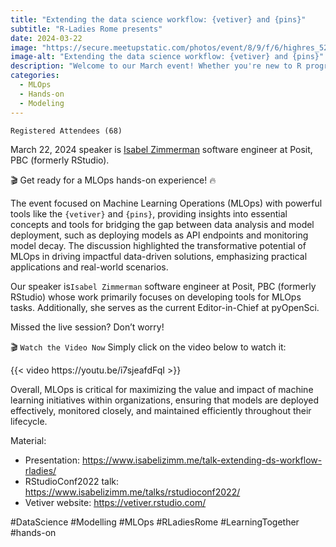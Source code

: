 ```yaml
---
title: "Extending the data science workflow: {vetiver} and {pins}"
subtitle: "R-Ladies Rome presents"
date: 2024-03-22
image: "https://secure.meetupstatic.com/photos/event/8/9/f/6/highres_524075318.webp"
image-alt: "Extending the data science workflow: {vetiver} and {pins}"
description: "Welcome to our March event! Whether you're new to R programming or a seasoned professional, this interactive session provides valuable tips and strategies to enhance your skills."
categories:
  - MLOps
  - Hands-on
  - Modeling
---
```

  

`Registered Attendees (68)`

March 22, 2024 speaker is [Isabel Zimmerman](https://www.linkedin.com/in/isabel-zimmerman/) software engineer at Posit, PBC (formerly RStudio).


🎬 Get ready for a MLOps hands-on experience! 🔥

The event focused on Machine Learning Operations (MLOps) with powerful tools like the `{vetiver}` and `{pins}`, providing insights into essential concepts and tools for bridging the gap between data analysis and model deployment, such as deploying models as API endpoints and monitoring model decay. The discussion highlighted the transformative potential of MLOps in driving impactful data-driven solutions, emphasizing practical applications and real-world scenarios. 

Our speaker is` Isabel Zimmerman` software engineer at Posit, PBC (formerly RStudio) whose work primarily focuses on developing tools for MLOps tasks. Additionally, she serves as the current Editor-in-Chief at pyOpenSci.

Missed the live session? Don't worry! 

 🎬 `Watch the Video Now`
Simply click on the video below to watch it:

{{< video https://youtu.be/i7sjeafdFqI >}}

Overall, MLOps is critical for maximizing the value and impact of machine learning initiatives within organizations, ensuring that models are deployed effectively, monitored closely, and maintained efficiently throughout their lifecycle.

Material: 

- Presentation: <https://www.isabelizimm.me/talk-extending-ds-workflow-rladies/>
- RStudioConf2022 talk: <https://www.isabelizimm.me/talks/rstudioconf2022/>
- Vetiver website: <https://vetiver.rstudio.com/>




#DataScience #Modelling #MLOps #RLadiesRome #LearningTogether #hands-on